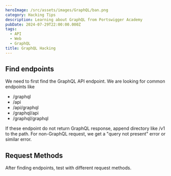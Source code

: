 ```yaml
---
heroImage: /src/assets/images/GraphQL/ban.png
category: Hacking Tips
description: Learning about GraphQL from Portswigger Academy
pubDate: 2024-07-29T22:00:00.000Z
tags:
  - API
  - Web
  - GraphQL
title: GraphQL Hacking
---
```


## Find endpoints

We need to first find the GraphQL API endpoint. We are looking for common endpoints like

- /graphql
- /api
- /api/graphql
- /graphql/api
- /graphql/graphql

If these endpoint do not return GraphQL response, append directory like /v1 to the path. For non-GraphQL request, we get a "query not present" error or similar error.

## Request Methods

After finding endpoints, test with different request methods.
